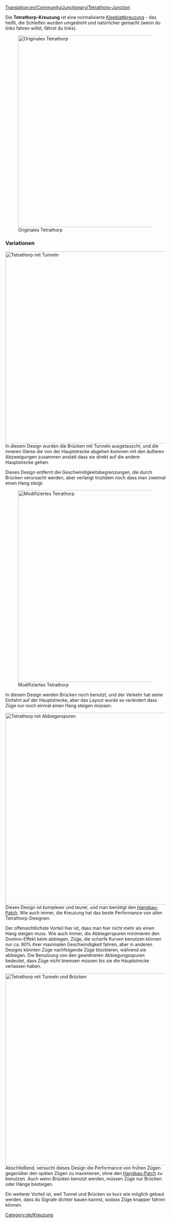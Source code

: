 [[Translation:en/Community/Junctionary/Tetrathorp-Junction]]

{{de/Kreuzungsmenü}}
Die '''Tetrathorp-Kreuzung''' ist eine normalisierte [[de/Community/Junctionary/Kleeblatt|Kleeblattkreuzung]] - das heißt, die Schleifen wurden umgedreht und natürlicher gemacht (wenn du links fahren willst, fährst du links).

[[File:en/Ttj-orig.png|none|thumb|600px|Originales Tetrathorp]]

{{de/Kreuzungskriterien|Mittel|3|1|2|2|1|1|1|1|0|0|0||Ausgefallene Züge blockieren nur die eine Strecke.|
*Am Anfang des Spiels müssen Züge bremsen, um die Hänge zu steigen, wegen Mangel an PS.
*Später im Spiel müssen Züge bremsen, wegen den Geschwindigkeitsbegrenzungen auf den Brücken.
*Fläche: 18 x 18
}}

===Variationen===
[[File:en/Ttj-tun.png|none|thumb|600px|Tetrathorp mit Tunneln]]
In diesem Design wurden die Brücken mit Tunneln ausgetauscht, und die inneren Gleise die von der Hauptstrecke abgehen kommen mit den äußeren Abzweigungen zusammen anstatt dass sie direkt auf die andere Hauptstrecke gehen.

Dieses Design entfernt die Geschwindigkeitsbegrenzungen, die durch Brücken verursacht werden, aber verlangt troztdem noch dass man zweimal einen Hang steigt.

[[File:en/Tfj-mod.png|none|thumb|600px|Modifiziertes Tetrathorp]]

In diesem Design werden Brücken noch benutzt, und der Verkehr hat seine Einfahrt auf der Hauptstrecke, aber das Layout wurde so verändert dass Züge nur noch einmal einen Hang steigen müssen.

[[File:en/Ttj-3rd.png|none|thumb|600px|Tetrathorp mit Abbiegerspuren]]
Dieses Design ist komplexer und teurer, und man benötigt den [[de/Hangbau|Hangbau-Patch]]. Wie auch immer, die Kreuzung hat das beste Performance von allen Tetrathorp-Designen.

Der offensichtlichste Vorteil hier ist, dass man hier nicht mehr als einen Hang steigen muss. Wie auch immer, die Abbiegerspuren minimieren den Domino-Effekt beim abbiegen. Züge, die scharfe Kurven benutzen können nur ca. 80% ihrer maximalen Geschwindigkeit fahren, aber in anderen Designs könnten Züge nachfolgende Züge blockieren, während sie abbiegen. Die Benutzung von den gewidmeten Abbiegungsspuren bedeutet, dass Züge nicht bremsen müssen bis sie die Hauptstrecke verlassen haben.


[[File:en/Ttj-cire1285.png|none|thumb|600px|Tetrathorp mit Tunneln und Brücken]]
Abschließend, versucht dieses Design die Performance von frühen Zügen gegenüber den späten Zügen zu maximieren, ohne den [[de/Hangbau|Hangbau-Patch]] zu benutzen. Auch wenn Brücken benutzt werden, müssen Züge nur Brücken oder Hänge besteigen.

Ein weiterer Vorteil ist, weil Tunnel und Brücken so kurz wie möglich gebaut werden, dass du Signale dichter bauen kannst, sodass Züge knapper fahren können.

[[Category:de/Kreuzung]]